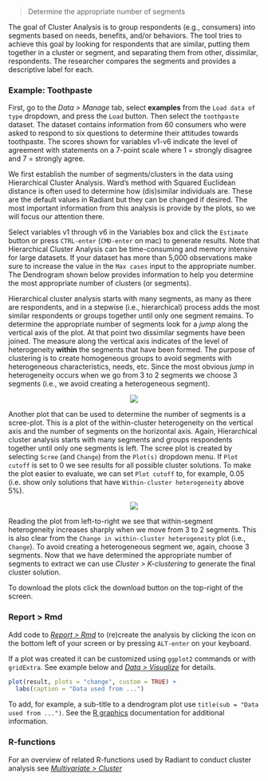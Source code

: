 > Determine the appropriate number of segments

The goal of Cluster Analysis is to group respondents (e.g., consumers) into segments based on needs, benefits, and/or behaviors. The tool tries to achieve this goal by looking for respondents that are similar, putting them together in a cluster or segment, and separating them from other, dissimilar, respondents. The researcher compares the segments and provides a descriptive label for each.

### Example: Toothpaste

First, go to the _Data > Manage_ tab, select **examples** from the `Load data of type` dropdown, and press the `Load` button. Then select the `toothpaste` dataset. The dataset contains information from 60 consumers who were asked to respond to six questions to determine their attitudes towards toothpaste. The scores shown for variables v1-v6 indicate the level of agreement with statements on a 7-point scale where 1 = strongly disagree and 7 = strongly agree.

We first establish the number of segments/clusters in the data using Hierarchical Cluster Analysis. Ward’s method with Squared Euclidean distance is often used to determine how (dis)similar individuals are. These are the default values in Radiant but they can be changed if desired. The most important information from this analysis is provide by the plots, so we will focus our attention there.

Select variables v1 through v6 in the Variables box and click the `Estimate` button or press `CTRL-enter` (`CMD-enter` on mac) to generate results. Note that Hierarchical Cluster Analysis can be time-consuming and memory intensive for large datasets. If your dataset has more than 5,000 observations make sure to increase the value in the `Max cases` input to the appropriate number. The Dendrogram shown below provides information to help you determine the most appropriate number of clusters (or segments).

Hierarchical cluster analysis starts with many segments, as many as there are respondents, and in a stepwise (i.e., hierarchical) process adds the most similar respondents or groups together until only one segment remains. To determine the appropriate number of segments look for a _jump_ along the vertical axis of the plot. At that point two dissimilar segments have been joined. The measure along the vertical axis indicates of the level of heterogeneity **within** the segments that have been formed. The purpose of clustering is to create homogeneous groups to avoid segments with heterogeneous characteristics, needs, etc. Since the most obvious _jump_ in heterogeneity occurs when we go from 3 to 2 segments we choose 3 segments (i.e., we avoid creating a heterogeneous segment).

<p align="center"><img src="https://radiant-rstats.github.io/docs/multivariate/figures_multivariate//hclus_dendro.png"></p>

Another plot that can be used to determine the number of segments is a scree-plot. This is a plot of the within-cluster heterogeneity on the vertical axis and the number of segments on the horizontal axis. Again, Hierarchical cluster analysis starts with many segments and groups respondents together until only one segments is left. The scree plot is created by selecting `Scree` (and `Change`) from the `Plot(s)` dropdown menu. If `Plot cutoff` is set to 0 we see results for all possible cluster solutions. To make the plot easier to evaluate, we can set `Plot cutoff` to, for example, 0.05 (i.e. show only solutions that have `Within-cluster heterogeneity` above 5%).

<p align="center"><img src="https://radiant-rstats.github.io/docs/multivariate/figures_multivariate//hclus_scree.png"></p>

Reading the plot from left-to-right we see that within-segment heterogeneity increases sharply when we move from 3 to 2 segments. This is also clear from the `Change in within-cluster heterogeneity` plot (i.e., `Change`). To avoid creating a heterogeneous segment we, again, choose 3 segments. Now that we have determined the appropriate number of segments to extract we can use _Cluster > K-clustering_ to generate the final cluster solution.

To download the plots click the download button on the top-right of the screen.

### Report > Rmd

Add code to <a href="https://radiant-rstats.github.io/docs/data/report.html" target="_blank">_Report > Rmd_</a> to (re)create the analysis by clicking the <i title="report results" class="fa fa-edit"></i> icon on the bottom left of your screen or by pressing `ALT-enter` on your keyboard. 

If a plot was created it can be customized using `ggplot2` commands or with `gridExtra`. See example below and <a href="https://radiant-rstats.github.io/docs/data/visualize.html" target="_blank">_Data > Visualize_</a> for details.

```r
plot(result, plots = "change", custom = TRUE) + 
  labs(caption = "Data used from ...")
```

To add, for example, a sub-title to a dendrogram plot use `title(sub = "Data used from ...")`. See the <a href="https://cran.r-project.org/doc/manuals/R-intro.html#Low_002dlevel-plotting-commands" target="_blank">R graphics</a> documentation for additional information.

### R-functions

For an overview of related R-functions used by Radiant to conduct cluster analysis see <a href = "https://radiant-rstats.github.io/radiant.multivariate/reference/index.html#section-multivariate-cluster" target="_blank">_Multivariate > Cluster_</a>
